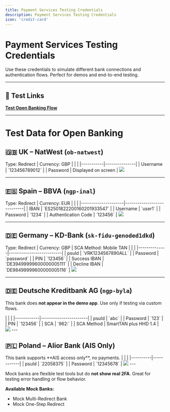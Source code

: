 ```yaml
---
title: Payment Services Testing Credentials
description: Payment Services Testing Credentials
icon: 'credit-card'
---
```


# Payment Services Testing Credentials

Use these credentials to simulate different bank connections and authentication flows. Perfect for demos and end-to-end testing.

---

## 🔗 Test Links

[**Test Open Banking Flow**](https://paymentsdemo.vercel.app/challenge-deposit?fname=John&lname=Kohlbacker&transactionId=2h45-yuy56-u8iy65)

---

# Test Data for Open Banking

## 🇬🇧 UK – NatWest (`ob-natwest`)

<Note>
Type: Redirect | Currency: GBP
</Note>

<Expandable title="UK – NatWest (`ob-natwest`)">
|           |              |
|-----------|---------------|
| Username  | `123456789012` |
| Password  | Displayed on screen |
</Expandable>

<Frame>
  <img src="/images/NatWestBank.png" />
</Frame>

---

## 🇪🇸 Spain – BBVA (`ngp-inal`)

<Note>
Type: Redirect | Currency: EUR
</Note>

<Expandable title="Spain – BBVA (`ngp-inal`)">
|           |              |
|---------------------|----------------------------|
| IBAN                | `ES2501822200160201933547` |
| Username            | `user1`                    |
| Password            | `1234`                     |
| Authentication Code | `123456`                   |
</Expandable>

<Frame>
  <img src="/images/BBVABank.png" />
</Frame>

---

## 🇩🇪 Germany – KD-Bank (`sk-fidu-genoded1dkd`)

<Note>
Type: Redirect | Currency: GBP | SCA Method: Mobile TAN
</Note>

<Expandable title="Germany – KD-Bank (`sk-fidu-genoded1dkd`)">
|              |                          |
|--------------|--------------------------|
| psuId        | `VRK1234567890ALL`       |
| Password     | `password`               |
| PIN          | `123456`                 |
| Success IBAN | `DE39499999600000005111` |
| Decline IBAN | `DE98499999600000005116` |
</Expandable>

<Frame>
  <img src="/images/KDBank.png" />
</Frame>

---

## 🇩🇪 Deutsche Kreditbank AG (`ngp-byla`)

<Note>This bank does **not appear in the demo app**. Use only if testing via custom flows.</Note>

<Expandable title="Germany – Deutsche Kreditbank AG (`ngp-byla`)">
|            |                       |
|------------|-----------------------|
| psuId      | `abc`                 |
| Password   | `123`                 |
| PIN        | `123456`              |
| SCA        | `962:`                |
| SCA Method | SmartTAN plus HHD 1.4 |
</Expandable>

<Frame>
  <img src="/images/DKBBank.png" />
</Frame>
---

## 🇵🇱 Poland – Alior Bank (AIS Only)
<Note>
This bank supports **AIS access only**, no payments.
</Note>

<Expandable title="Poland – Alior Bank (AIS Only)">
|          |            |
|----------|------------|
| psuId    | `22058375` |
| Password | `12345678` |
</Expandable>

<Frame>
  <img src="/images/AliorBank.png" />
</Frame>
---

<Info>Mock banks are flexible test tools but do **not show real 2FA**. Great for testing error handling or flow behavior.</Info>

**Available Mock Banks:**
- Mock Multi-Redirect Bank
- Mock One-Step Redirect







